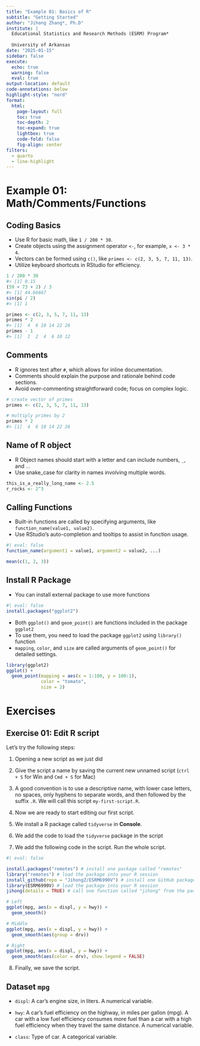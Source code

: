 ```yaml
---
title: "Example 01: Basics of R"
subtitle: "Getting Started"
author: "Jihong Zhang*, Ph.D"
institute: | 
  Educational Statistics and Research Methods (ESRM) Program*
  
  University of Arkansas
date: "2025-01-15"
sidebar: false
execute: 
  echo: true
  warning: false
  eval: true
output-location: default
code-annotations: below
highlight-style: "nord"
format: 
  html: 
    page-layout: full
    toc: true
    toc-depth: 2
    toc-expand: true
    lightbox: true
    code-fold: false
    fig-align: center
filters:
  - quarto
  - line-highlight
---
```


# Example 01: Math/Comments/Functions

## Coding Basics

-   Use R for basic math, like `1 / 200 * 30`.
-   Create objects using the assignment operator `<-`, for example, `x <- 3 * 4`.
-   Vectors can be formed using `c()`, like `primes <- c(2, 3, 5, 7, 11, 13)`.
-   Utilize keyboard shortcuts in RStudio for efficiency.

```r
1 / 200 * 30
#> [1] 0.15
(59 + 73 + 2) / 3
#> [1] 44.66667
sin(pi / 2)
#> [1] 1
```

```r
primes <- c(2, 3, 5, 7, 11, 13)
primes * 2
#> [1]  4  6 10 14 22 26
primes - 1
#> [1]  1  2  4  6 10 12
```

## Comments

-   R ignores text after `#`, which allows for inline documentation.
-   Comments should explain the purpose and rationale behind code sections.
-   Avoid over-commenting straightforward code; focus on complex logic.

```r
# create vector of primes
primes <- c(2, 3, 5, 7, 11, 13)

# multiply primes by 2
primes * 2
#> [1]  4  6 10 14 22 26
```

## Name of R object

-   R Object names should start with a letter and can include numbers, `_`, and `.`.
-   Use snake_case for clarity in names involving multiple words.

```r
this_is_a_really_long_name <- 2.5
r_rocks <- 2^3
```

## Calling Functions

-   Built-in functions are called by specifying arguments, like `function_name(value1, value2)`.
-   Use RStudio’s auto-completion and tooltips to assist in function usage.

```r
#| eval: false
function_name(argument1 = value1, argument2 = value2, ...)
```

```r
mean(c(1, 2, 3))
```

## Install R Package

-   You can install external package to use more functions

```r
#| eval: false
install.packages("ggplot2")
```

-   Both `ggplot()` and `geom_point()` are functions included in the package `ggplot2`
-   To use them, you need to load the package `ggplot2` using `library()` function
-   `mapping`, `color`, and `size` are called arguments of `geom_point()` for detailed settings.

```r
library(ggplot2)
ggplot() +
  geom_point(mapping = aes(x = 1:100, y = 100:1), 
             color = "tomato", 
             size = 2)
```

# Exercises

## Exercise 01: Edit R script

Let's try the following steps:

1.  Opening a new script as we just did

2.  Give the script a name by saving the current new unnamed script (`ctrl + S` for Win and `Cmd + S` for Mac)

3.  A good convention is to use a descriptive name, with lower case letters, no spaces, only hyphens to separate words, and then followed by the suffix `.R`. We will call this script `my-first-script.R`.

4.  Now we are ready to start editing our first script.

5.  We install a R package called `tidyverse` in **Console**.

6.  We add the code to load the `tidyverse` package in the script

7.  We add the following code in the script. Run the whole script.

```r
#| eval: false

install.packages("remotes") # install one package called "remotes"
library("remotes") # load the package into your R session
install_github(repo = "JihongZ/ESRM6990V") # install one GitHub package from my GitHub repository
library(ESRM6990V) # load the package into your R session
jihong(details = TRUE) # call one function called "jihong" from the package

# Left
ggplot(mpg, aes(x = displ, y = hwy)) +
  geom_smooth()

# Middle
ggplot(mpg, aes(x = displ, y = hwy)) +
  geom_smooth(aes(group = drv))

# Right
ggplot(mpg, aes(x = displ, y = hwy)) +
  geom_smooth(aes(color = drv), show.legend = FALSE)
```

8.  Finally, we save the script.

::: callout-note
## Dataset `mpg`

- `displ`: A car’s engine size, in liters. A numerical variable.

- `hwy`: A car’s fuel efficiency on the highway, in miles per gallon (mpg). A car with a low fuel efficiency consumes more fuel than a car with a high fuel efficiency when they travel the same distance. A numerical variable.

- `class`: Type of car. A categorical variable.
:::
